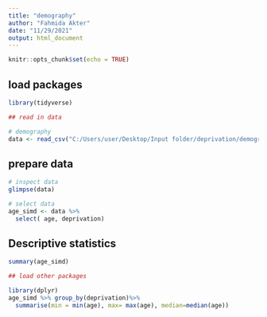 ---
title: "demography"
author: "Fahmida Akter"
date: "11/29/2021"
output: html_document
---

```{r setup, include=FALSE}
knitr::opts_chunk$set(echo = TRUE)
```

## load packages
```{r load-packages}
library(tidyverse)

## read in data
```
```{r read-data}
# demography
data <- read_csv("C:/Users/user/Desktop/Input folder/deprivation/demography.csv")
```
## prepare data
```{r prepare-data}
# inspect data
glimpse(data)

# select data
age_simd <- data %>% 
  select( age, deprivation)
```
## Descriptive statistics

```{r descriptive statistics}
summary(age_simd)

## load other packages
```
```{r other-packages}
library(dplyr)
age_simd %>% group_by(deprivation)%>%
  summarise(min = min(age), max= max(age), median=median(age))
```



